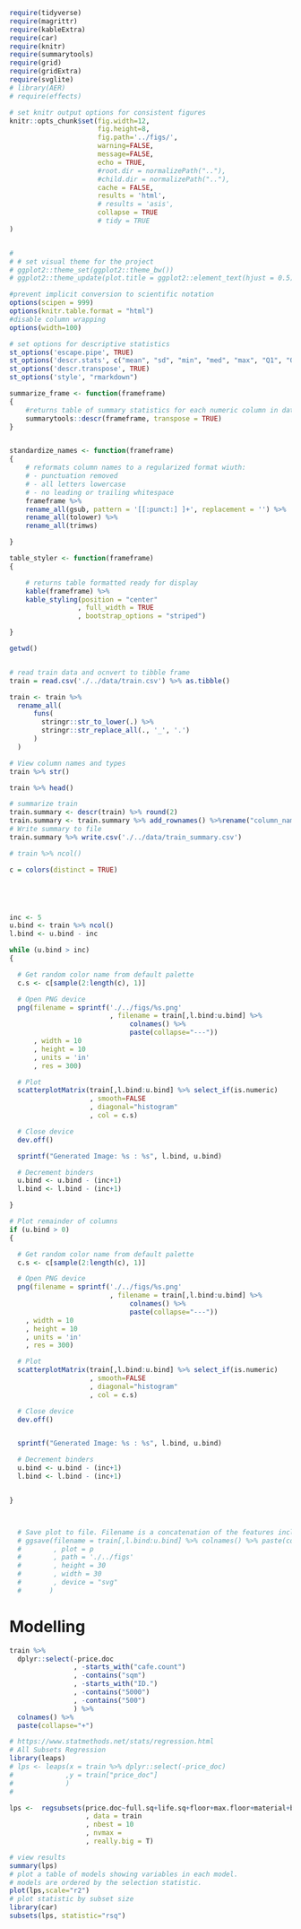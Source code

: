 
```r
require(tidyverse)
require(magrittr)
require(kableExtra)
require(car)
require(knitr)
require(summarytools)
require(grid)
require(gridExtra)
require(svglite)
# library(AER)
# require(effects)

# set knitr output options for consistent figures
knitr::opts_chunk$set(fig.width=12,
                      fig.height=8,
                      fig.path='../figs/',
                      warning=FALSE,
                      message=FALSE,
                      echo = TRUE,
                      #root.dir = normalizePath(".."),
                      #child.dir = normalizePath(".."),
                      cache = FALSE,
                      results = 'html',
                      # results = 'asis',
                      collapse = TRUE
                      # tidy = TRUE
)


#
# # set visual theme for the project
# ggplot2::theme_set(ggplot2::theme_bw())
# ggplot2::theme_update(plot.title = ggplot2::element_text(hjust = 0.5))

#prevent implicit conversion to scientific notation
options(scipen = 999)
options(knitr.table.format = "html")
#disable column wrapping
options(width=100)

# set options for descriptive statistics
st_options('escape.pipe', TRUE)
st_options('descr.stats', c("mean", "sd", "min", "med", "max", "Q1", "Q3", "N.Valid", "pct.valid", "iqr", "skewness", "kurtosis"))
st_options('descr.transpose', TRUE)
st_options('style', "rmarkdown")


```


```r


summarize_frame <- function(frameframe)
{
    #returns table of summary statistics for each numeric column in dataframe
    summarytools::descr(frameframe, transpose = TRUE)
}


standardize_names <- function(frameframe)
{
    # reformats column names to a regularized format wiuth:
    # - punctuation removed
    # - all letters lowercase
    # - no leading or trailing whitespace
    frameframe %>%
    rename_all(gsub, pattern = '[[:punct:] ]+', replacement = '') %>%
    rename_all(tolower) %>%
    rename_all(trimws)

}

table_styler <- function(frameframe)
{

    # returns table formatted ready for display
    kable(frameframe) %>%
    kable_styling(position = "center"
                 , full_width = TRUE
                 , bootstrap_options = "striped")

}

```




```r

getwd()


# read train data and ocnvert to tibble frame
train = read.csv('./../data/train.csv') %>% as.tibble()

train <- train %>%
  rename_all(
      funs(
        stringr::str_to_lower(.) %>%
        stringr::str_replace_all(., '_', '.')
      )
  )

# View column names and types
train %>% str()

train %>% head()

```



```r

# summarize train
train.summary <- descr(train) %>% round(2)
train.summary <- train.summary %>% add_rownames() %>%rename("column_name" = 1)
# Write summary to file
train.summary %>% write.csv('./../data/train_summary.csv')
```




```r

# train %>% ncol()

c = colors(distinct = TRUE)





inc <- 5
u.bind <- train %>% ncol()
l.bind <- u.bind - inc

while (u.bind > inc)
{

  # Get random color name from default palette
  c.s <- c[sample(2:length(c), 1)]

  # Open PNG device
  png(filename = sprintf('./../figs/%s.png'
                         , filename = train[,l.bind:u.bind] %>%
                              colnames() %>%
                              paste(collapse="---"))
      , width = 10
      , height = 10
      , units = 'in'
      , res = 300)

  # Plot
  scatterplotMatrix(train[,l.bind:u.bind] %>% select_if(is.numeric)
                    , smooth=FALSE
                    , diagonal="histogram"
                    , col = c.s)

  # Close device
  dev.off()

  sprintf("Generated Image: %s : %s", l.bind, u.bind)

  # Decrement binders
  u.bind <- u.bind - (inc+1)
  l.bind <- l.bind - (inc+1)

}

# Plot remainder of columns
if (u.bind > 0)
{

  # Get random color name from default palette
  c.s <- c[sample(2:length(c), 1)]

  # Open PNG device
  png(filename = sprintf('./../figs/%s.png'
                         , filename = train[,l.bind:u.bind] %>%
                              colnames() %>%
                              paste(collapse="---"))
    , width = 10
    , height = 10
    , units = 'in'
    , res = 300)

  # Plot
  scatterplotMatrix(train[,l.bind:u.bind] %>% select_if(is.numeric)
                    , smooth=FALSE
                    , diagonal="histogram"
                    , col = c.s)

  # Close device
  dev.off()


  sprintf("Generated Image: %s : %s", l.bind, u.bind)

  # Decrement binders
  u.bind <- u.bind - (inc+1)
  l.bind <- l.bind - (inc+1)


}



  # Save plot to file. Filename is a concatenation of the features included in the plot
  # ggsave(filename = train[,l.bind:u.bind] %>% colnames() %>% paste(collapse="---")
  #        , plot = p
  #        , path = './../figs'
  #        , height = 30
  #        , width = 30
  #        , device = "svg"
  #       )


```

# Modelling


```r
train %>%
  dplyr::select(-price.doc
                , -starts_with("cafe.count")
                , -contains("sqm")
                , -starts_with("ID.")
                , -contains("5000")
                , -contains("500")
                ) %>%
  colnames() %>%
  paste(collapse="+")

# https://www.statmethods.net/stats/regression.html
# All Subsets Regression
library(leaps)
# lps <- leaps(x = train %>% dplyr::select(-price_doc)
#             ,y = train["price_doc"]
#             )
#

lps <-  regsubsets(price.doc~full.sq+life.sq+floor+max.floor+material+build.year+num.room+kitch.sq+state+product.type+sub.area+area.m+raion.popul+green.zone.part+indust.part+children.preschool+preschool.quota+preschool.education.centers.raion+children.school+school.quota+school.education.centers.raion+school.education.centers.top.20.raion+hospital.beds.raion+healthcare.centers.raion+university.top.20.raion+sport.objects.raion+additional.education.raion+culture.objects.top.25+culture.objects.top.25.raion+shopping.centers.raion+office.raion+thermal.power.plant.raion+incineration.raion+oil.chemistry.raion+radiation.raion+railroad.terminal.raion+big.market.raion+nuclear.reactor.raion+detention.facility.raion+full.all+male.f+female.f+young.all+young.male+young.female+work.all+work.male+work.female+ekder.all+ekder.male+ekder.female+x0.6.all+x0.6.male+x0.6.female+x7.14.all+x7.14.male+x7.14.female+x0.17.all+x0.17.male+x0.17.female+x16.29.all+x16.29.male+x16.29.female+x0.13.all+x0.13.male+x0.13.female+raion.build.count.with.material.info+build.count.block+build.count.wood+build.count.frame+build.count.brick+build.count.monolith+build.count.panel+build.count.foam+build.count.slag+build.count.mix+raion.build.count.with.builddate.info+build.count.before.1920+build.count.1921.1945+build.count.1946.1970+build.count.1971.1995+build.count.after.1995+metro.min.avto+metro.km.avto+metro.min.walk+metro.km.walk+kindergarten.km+school.km+park.km+green.zone.km+industrial.km+water.treatment.km+cemetery.km+incineration.km+railroad.station.walk.km+railroad.station.walk.min+railroad.station.avto.km+railroad.station.avto.min+public.transport.station.km+public.transport.station.min.walk+water.km+water.1line+mkad.km+ttk.km+sadovoe.km+bulvar.ring.km+kremlin.km+big.road1.km+big.road1.1line+big.road2.km+railroad.km+railroad.1line+zd.vokzaly.avto.km+bus.terminal.avto.km+oil.chemistry.km+nuclear.reactor.km+radiation.km+power.transmission.line.km+thermal.power.plant.km+ts.km+big.market.km+market.shop.km+fitness.km+swim.pool.km+ice.rink.km+stadium.km+basketball.km+hospice.morgue.km+detention.facility.km+public.healthcare.km+university.km+workplaces.km+shopping.centers.km+office.km+additional.education.km+preschool.km+big.church.km+church.synagogue.km+mosque.km+theater.km+museum.km+exhibition.km+catering.km+ecology+green.part.1000+prom.part.1000+office.count.1000+trc.count.1000+cafe.sum.1000.min.price.avg+cafe.sum.1000.max.price.avg+cafe.avg.price.1000+big.church.count.1000+church.count.1000+mosque.count.1000+leisure.count.1000+sport.count.1000+market.count.1000+green.part.2000+prom.part.2000+office.count.2000+trc.count.2000+cafe.sum.2000.min.price.avg+cafe.sum.2000.max.price.avg+cafe.avg.price.2000+big.church.count.2000+church.count.2000+mosque.count.2000+leisure.count.2000+sport.count.2000+market.count.2000+green.part.3000+prom.part.3000+office.count.3000+trc.count.3000+cafe.sum.3000.min.price.avg+cafe.sum.3000.max.price.avg+cafe.avg.price.3000+big.church.count.3000+church.count.3000+mosque.count.3000+leisure.count.3000+sport.count.3000+market.count.3000
                   , data = train
                   , nbest = 10
                   , nvmax =
                   , really.big = T)

# view results
summary(lps)
# plot a table of models showing variables in each model.
# models are ordered by the selection statistic.
plot(lps,scale="r2")
# plot statistic by subset size
library(car)
subsets(lps, statistic="rsq")

```

```r

```






